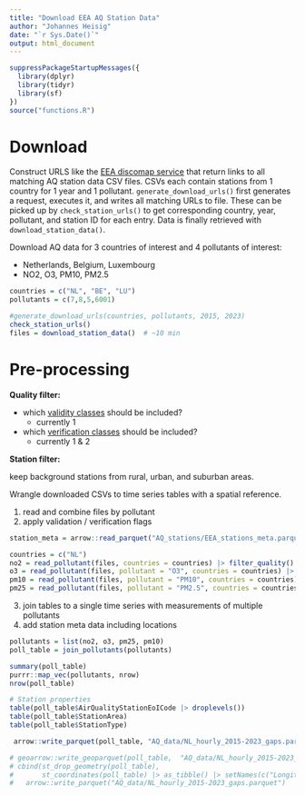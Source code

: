 ```yaml
---
title: "Download EEA AQ Station Data"
author: "Johannes Heisig"
date: "`r Sys.Date()`"
output: html_document
---
```


```r
suppressPackageStartupMessages({
  library(dplyr)
  library(tidyr)
  library(sf)
})
source("functions.R")
```


# Download

Construct URLS like the [EEA discomap service](https://discomap.eea.europa.eu/map/fme/AirQualityExport.htm) that return links to all matching AQ station data CSV files. CSVs each contain stations from 1 country for 1 year and 1 pollutant. `generate_download_urls()` first generates a request, executes it, and writes all matching URLs to file. These can be picked up by `check_station_urls()` to get corresponding country, year, pollutant, and station ID for each entry. Data is finally retrieved with `download_station_data()`.

Download AQ data for 3 countries of interest and 4 pollutants of interest:

- Netherlands, Belgium, Luxembourg
- NO2, O3, PM10, PM2.5

```r
countries = c("NL", "BE", "LU")
pollutants = c(7,8,5,6001)

#generate_download_urls(countries, pollutants, 2015, 2023)
check_station_urls()
files = download_station_data()  # ~10 min
```


# Pre-processing

**Quality filter:**

- which [validity classes](http://dd.eionet.europa.eu/vocabulary/aq/observationvalidity/view) should be included?
    - currently 1
- which [verification classes](http://dd.eionet.europa.eu/vocabulary/aq/observationverification/view) should be included?
    - currently 1 & 2
  
**Station filter:**

keep background stations from rural, urban, and suburban areas.
  
Wrangle downloaded CSVs to time series tables with a spatial reference.

1. read and combine files by pollutant
2. apply validation / verification flags

```r
station_meta = arrow::read_parquet("AQ_stations/EEA_stations_meta.parquet")

countries = c("NL")
no2 = read_pollutant(files, countries = countries) |> filter_quality()
o3 = read_pollutant(files, pollutant = "O3", countries = countries) |> filter_quality()
pm10 = read_pollutant(files, pollutant = "PM10", countries = countries) |> filter_quality()
pm25 = read_pollutant(files, pollutant = "PM2.5", countries = countries) |> filter_quality()
```

3. join tables to a single time series with measurements of multiple pollutants
4. add station meta data including locations

```r
pollutants = list(no2, o3, pm25, pm10)
poll_table = join_pollutants(pollutants)

summary(poll_table)
purrr::map_vec(pollutants, nrow)
nrow(poll_table)

# Station properties
table(poll_table$AirQualityStationEoICode |> droplevels())
table(poll_table$StationArea)
table(poll_table$StationType)

 arrow::write_parquet(poll_table, "AQ_data/NL_hourly_2015-2023_gaps.parquet")

# geoarrow::write_geoparquet(poll_table,  "AQ_data/NL_hourly_2015-2023_gaps_sf.parquet")
# cbind(st_drop_geometry(poll_table), 
#       st_coordinates(poll_table) |> as_tibble() |> setNames(c("Longitude","Latitude"))) |> 
#   arrow::write_parquet("AQ_data/NL_hourly_2015-2023_gaps.parquet")
```

